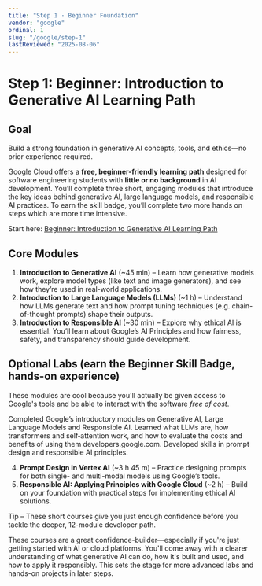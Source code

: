 ```yaml
---
title: "Step 1 · Beginner Foundation"
vendor: "google"
ordinal: 1
slug: "/google/step-1"
lastReviewed: "2025-08-06"
---
```


# Step 1: Beginner: Introduction to Generative AI Learning Path 

## Goal  
Build a strong foundation in generative AI concepts, tools, and ethics—no prior experience required. 

Google Cloud offers a **free, beginner-friendly learning path** designed for software engineering students with **little or no background** in AI development. You’ll complete three short, engaging modules that introduce the key ideas behind generative AI, large language models, and responsible AI practices. To earn the skill badge, you’ll complete two more hands on steps which are more time intensive.  

Start here: [Beginner: Introduction to Generative AI Learning Path](https://www.cloudskillsboost.google/paths/118)

## Core Modules

1. **Introduction to Generative AI** (~45 min) – Learn how generative models work, explore model types (like text and image generators), and see how they’re used in real-world applications.
2. **Introduction to Large Language Models (LLMs)** (~1 h) – Understand how LLMs generate text and how prompt tuning techniques (e.g. chain-of-thought prompts) shape their outputs.  
3. **Introduction to Responsible AI** (~30 min) – Explore why ethical AI is essential. You’ll learn about Google’s AI Principles and how fairness, safety, and transparency should guide development.

## Optional Labs (earn the Beginner Skill Badge, hands-on experience)
These modules are cool because you'll actually be given access to Google's tools and be able to interact with the software *free of cost*.

<ResumeTip title="Resumé Item: Grounded myself in generative‑AI basics with Google Cloud courses." variant="success">
Completed Google’s introductory modules on Generative AI, Large Language Models and Responsible AI. Learned what LLMs are, how transformers and self‑attention work, and how to evaluate the costs and benefits of using them
developers.google.com. Developed skills in prompt design and responsible AI principles.
</ResumeTip>

4. **Prompt Design in Vertex AI** (~3 h 45 m) – Practice designing prompts for both single- and multi-modal models using Google’s tools.
5. **Responsible AI: Applying Principles with Google Cloud** (~2 h) – Build on your foundation with practical steps for implementing ethical AI solutions.

<div className="bg-blue-50 rounded-lg p-6">
Tip – These short courses give you just enough confidence before you tackle the deeper, 12-module developer path.
</div>

These courses are a great confidence-builder—especially if you're just getting started with AI or cloud platforms. You'll come away with a clearer understanding of what generative AI can do, how it's built and used, and how to apply it responsibly. This sets the stage for more advanced labs and hands-on projects in later steps.
